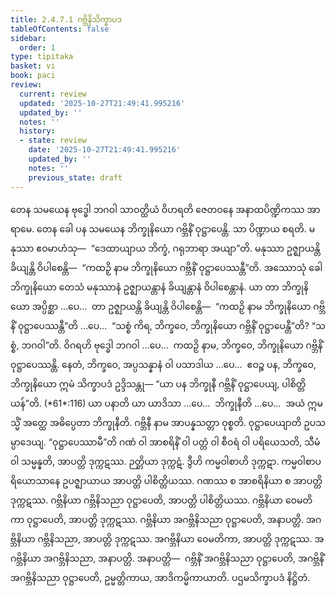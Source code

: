 ```yaml
---
title: 2.4.7.1 ဂဗ္ဘိနိသိက္ခာပဒ
tableOfContents: false
sidebar:
  order: 1
type: tipitaka
basket: vi
book: paci
review:
  current: review
  updated: '2025-10-27T21:49:41.995216'
  updated_by: ''
  notes: ''
  history:
  - state: review
    date: '2025-10-27T21:49:41.995216'
    updated_by: ''
    notes: ''
    previous_state: draft
---
```



<ReviewStatus review={frontmatter.review} showDetails={true} />

<HypothesisAnnotation frontmatter={frontmatter} />

<DynamicBreadcrumb />

<Division number="1067" book="paci" e="ch" v="2" p="416">

<Paragraph number="3181" book="paci">
တေန သမယေန ဗုဒ္ဓေါ ဘဂဝါ သာဝတ္ထိယံ ဝိဟရတိ ဇေတဝနေ အနာထပိဏ္ဍိကဿ အာရာမေ. တေန ခေါ ပန သမယေန ဘိက္ခုနိယော ဂဗ္ဘိနိံ ဝုဋ္ဌာပေန္တိ. သာ ပိဏ္ဍာယ စရတိ. မနုဿာ ဧဝမာဟံသု—  “ဒေထာယျာယ ဘိက္ခံ, ဂရုဘာရာ အယျာ”တိ.
</Paragraph>

<Paragraph number="3182" book="paci">
မနုဿာ ဥဇ္ဈာယန္တိ ခိယျန္တိ ဝိပါစေန္တိ—  “ကထဉှိ နာမ ဘိက္ခုနိယော ဂဗ္ဘိနိံ ဝုဋ္ဌာပေဿန္တီ”တိ.
</Paragraph>

<Paragraph number="3183" book="paci">
အဿောသုံ ခေါ ဘိက္ခုနိယော တေသံ မနုဿာနံ ဥဇ္ဈာယန္တာနံ ခိယျန္တာနံ ဝိပါစေန္တာနံ. ယာ တာ ဘိက္ခုနိယော အပ္ပိစ္ဆာ …ပေ…  တာ ဥဇ္ဈာယန္တိ ခိယျန္တိ ဝိပါစေန္တိ—  “ကထဉှိ နာမ ဘိက္ခုနိယော ဂဗ္ဘိနိံ ဝုဋ္ဌာပေဿန္တီ”တိ …ပေ…  “သစ္စံ ကိရ, ဘိက္ခဝေ, ဘိက္ခုနိယော ဂဗ္ဘိနိံ ဝုဋ္ဌာပေန္တီ”တိ? “သစ္စံ, ဘဂဝါ”တိ. ဝိဂရဟိ ဗုဒ္ဓေါ ဘဂဝါ …ပေ…  ကထဉှိ နာမ, ဘိက္ခဝေ, ဘိက္ခုနိယော ဂဗ္ဘိနိံ ဝုဋ္ဌာပေဿန္တိ. နေတံ, ဘိက္ခဝေ, အပ္ပသန္နာနံ ဝါ ပသာဒါယ …ပေ…  ဧဝဉ္စ ပန, ဘိက္ခဝေ, ဘိက္ခုနိယော ဣမံ သိက္ခာပဒံ ဥဒ္ဒိသန္တု—
</Paragraph>

</Division>
<Division number="1068" book="paci" e="ch" v="2" p="417">

<Paragraph number="3184" book="paci">
<Emphasis>“ယာ ပန ဘိက္ခုနီ ဂဗ္ဘိနိံ ဝုဋ္ဌာပေယျ, ပါစိတ္တိယန်”</Emphasis>တိ. (*61*:<Emphasis>116</Emphasis>)
</Paragraph>

</Division>
<Division number="1069" book="paci" e="ch" v="2" p="417">

<Paragraph number="3185" book="paci">
<Emphasis>ယာ ပနာ</Emphasis>တိ ယာ ယာဒိသာ …ပေ…  <Emphasis>ဘိက္ခုနီ</Emphasis>တိ …ပေ…  အယံ ဣမသ္မိံ အတ္ထေ အဓိပ္ပေတာ ဘိက္ခုနီတိ.
</Paragraph>

<Paragraph number="3186" book="paci">
<Emphasis>ဂဗ္ဘိနီ</Emphasis> နာမ အာပန္နသတ္တာ ဝုစ္စတိ. <Emphasis>ဝုဋ္ဌာပေယျာ</Emphasis>တိ ဥပသမ္ပာဒေယျ.
</Paragraph>

<Paragraph number="3187" book="paci">
“ဝုဋ္ဌာပေဿာမီ”တိ ဂဏံ ဝါ အာစရိနိံ ဝါ ပတ္တံ ဝါ စီဝရံ ဝါ ပရိယေသတိ, သီမံ ဝါ သမ္မန္နတိ, အာပတ္တိ ဒုက္ကဋဿ. ဉတ္တိယာ ဒုက္ကဋံ. ဒွီဟိ ကမ္မဝါစာဟိ ဒုက္ကဋာ. ကမ္မဝါစာပရိယောသာနေ ဥပဇ္ဈာယာယ အာပတ္တိ ပါစိတ္တိယဿ. ဂဏဿ စ အာစရိနိယာ စ အာပတ္တိ ဒုက္ကဋဿ.
</Paragraph>

</Division>
<Division number="1070" book="paci" e="ch" v="2" p="417">

<Paragraph number="3188" book="paci">
ဂဗ္ဘိနိယာ ဂဗ္ဘိနိသညာ ဝုဋ္ဌာပေတိ, အာပတ္တိ ပါစိတ္တိယဿ. ဂဗ္ဘိနိယာ ဝေမတိကာ ဝုဋ္ဌာပေတိ, အာပတ္တိ ဒုက္ကဋဿ. ဂဗ္ဘိနိယာ အဂဗ္ဘိနိသညာ ဝုဋ္ဌာပေတိ, အနာပတ္တိ. အဂဗ္ဘိနိယာ ဂဗ္ဘိနိသညာ, အာပတ္တိ ဒုက္ကဋဿ. အဂဗ္ဘိနိယာ ဝေမတိကာ, အာပတ္တိ ဒုက္ကဋဿ. အဂဗ္ဘိနိယာ အဂဗ္ဘိနိသညာ, အနာပတ္တိ.
</Paragraph>

</Division>
<Division number="1071" book="paci" e="ch" v="2" p="417">

<Paragraph number="3189" book="paci">
အနာပတ္တိ—  ဂဗ္ဘိနိံ အဂဗ္ဘိနိသညာ ဝုဋ္ဌာပေတိ, အဂဗ္ဘိနိံ အဂဗ္ဘိနိသညာ ဝုဋ္ဌာပေတိ, ဥမ္မတ္တိကာယ, အာဒိကမ္မိကာယာတိ.

</Paragraph>
</Division>

<Paragraph number="3190" type="center" book="paci">
ပဌမသိက္ခာပဒံ နိဋ္ဌိတံ.
</Paragraph>